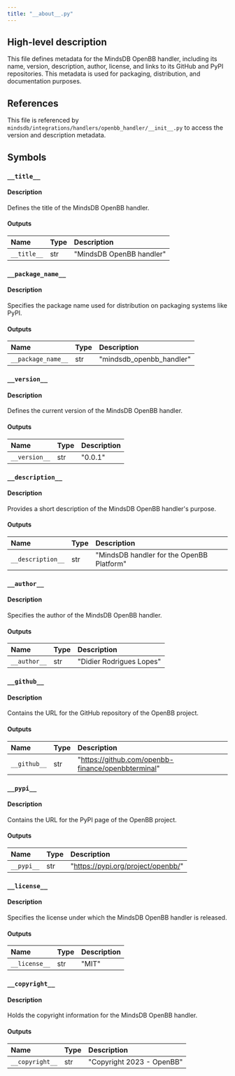```yaml
---
title: "__about__.py"
---
```


## High-level description
This file defines metadata for the MindsDB OpenBB handler, including its name, version, description, author, license, and links to its GitHub and PyPI repositories. This metadata is used for packaging, distribution, and documentation purposes.

## References
This file is referenced by `mindsdb/integrations/handlers/openbb_handler/__init__.py` to access the version and description metadata.

## Symbols

### `__title__`
#### Description
Defines the title of the MindsDB OpenBB handler.

#### Outputs
| Name | Type | Description |
|:-----|:-----|:------------|
| `__title__` | str | "MindsDB OpenBB handler" |

### `__package_name__`
#### Description
Specifies the package name used for distribution on packaging systems like PyPI.

#### Outputs
| Name | Type | Description |
|:-----|:-----|:------------|
| `__package_name__` | str | "mindsdb_openbb_handler" |

### `__version__`
#### Description
Defines the current version of the MindsDB OpenBB handler.

#### Outputs
| Name | Type | Description |
|:-----|:-----|:------------|
| `__version__` | str | "0.0.1" |

### `__description__`
#### Description
Provides a short description of the MindsDB OpenBB handler's purpose.

#### Outputs
| Name | Type | Description |
|:-----|:-----|:------------|
| `__description__` | str | "MindsDB handler for the OpenBB Platform" |

### `__author__`
#### Description
Specifies the author of the MindsDB OpenBB handler.

#### Outputs
| Name | Type | Description |
|:-----|:-----|:------------|
| `__author__` | str | "Didier Rodrigues Lopes" |

### `__github__`
#### Description
Contains the URL for the GitHub repository of the OpenBB project.

#### Outputs
| Name | Type | Description |
|:-----|:-----|:------------|
| `__github__` | str | "https://github.com/openbb-finance/openbbterminal" |

### `__pypi__`
#### Description
Contains the URL for the PyPI page of the OpenBB project.

#### Outputs
| Name | Type | Description |
|:-----|:-----|:------------|
| `__pypi__` | str | "https://pypi.org/project/openbb/" |

### `__license__`
#### Description
Specifies the license under which the MindsDB OpenBB handler is released.

#### Outputs
| Name | Type | Description |
|:-----|:-----|:------------|
| `__license__` | str | "MIT" |

### `__copyright__`
#### Description
Holds the copyright information for the MindsDB OpenBB handler.

#### Outputs
| Name | Type | Description |
|:-----|:-----|:------------|
| `__copyright__` | str | "Copyright 2023 - OpenBB" |
